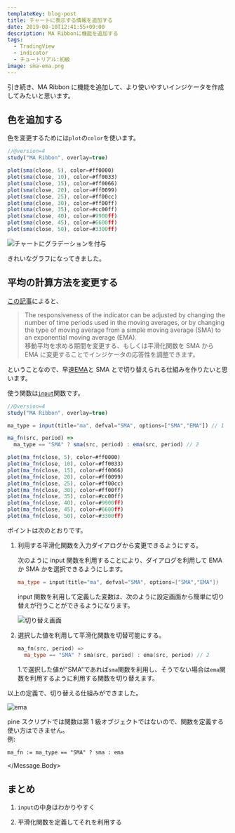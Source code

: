 ```yaml
---
templateKey: blog-post
title: チャートに表示する情報を追加する
date: 2019-08-10T12:41:55+09:00
description: MA Ribbonに機能を追加する
tags:
  - TradingView
  - indicator
  - チュートリアル:初級
image: sma-ema.png
---
```


引き続き、MA Ribbon に機能を追加して、より使いやすいインジケータを作成してみたいと思います。

<!-- toc -->

## 色を追加する

色を変更するためには`plot`の`color`を使います。

```js
//@version=4
study("MA Ribbon", overlay=true)

plot(sma(close, 5), color=#ff0000)
plot(sma(close, 10), color=#ff0033)
plot(sma(close, 15), color=#ff0066)
plot(sma(close, 20), color=#ff0099)
plot(sma(close, 25), color=#ff00cc)
plot(sma(close, 30), color=#ff00ff)
plot(sma(close, 35), color=#cc00ff)
plot(sma(close, 40), color=#9900ff)
plot(sma(close, 45), color=#6600ff)
plot(sma(close, 50), color=#3300ff)
```

![](./sma-color.png "チャートにグラデーションを付与")

きれいなグラフになってきました。

## 平均の計算方法を変更する

[この記事](https://www.investopedia.com/terms/g/guppy-multiple-moving-average.asp)によると、

> The responsiveness of the indicator can be adjusted by changing the number of time periods used in the moving averages, or by changing the type of moving average from a simple moving average (SMA) to an exponential moving average (EMA).  
> 移動平均を求める期間を変更する、もしくは平滑化関数を SMA から EMA に変更することでインジケータの応答性を調整できます。

ということなので、早速[EMA](https://www.moneypartners.co.jp/support/tech/ema.html)と SMA とで切り替えられる仕組みを作りたいと思います。

使う関数は[`input`](https://jp.tradingview.com/pine-script-reference/#fun_input)関数です。

```js
//@version=4
study("MA Ribbon", overlay=true)

ma_type = input(title="ma", defval="SMA", options=["SMA","EMA"]) // 1

ma_fn(src, period) =>
  ma_type == "SMA" ? sma(src, period) : ema(src, period) // 2

plot(ma_fn(close, 5), color=#ff0000)
plot(ma_fn(close, 10), color=#ff0033)
plot(ma_fn(close, 15), color=#ff0066)
plot(ma_fn(close, 20), color=#ff0099)
plot(ma_fn(close, 25), color=#ff00cc)
plot(ma_fn(close, 30), color=#ff00ff)
plot(ma_fn(close, 35), color=#cc00ff)
plot(ma_fn(close, 40), color=#9900ff)
plot(ma_fn(close, 45), color=#6600ff)
plot(ma_fn(close, 50), color=#3300ff)
```

ポイントは次のとおりです。

1. 利用する平滑化関数を入力ダイアログから変更できるようにする。

   次のように input 関数を利用することにより、ダイアログを利用して EMA か SMA かを選択できるようにします。

   ```cpp
   ma_type = input(title="ma", defval="SMA", options=["SMA","EMA"])
   ```

   input 関数を利用して定義した変数は、次のように設定画面から簡単に切り替えが行うことができるようになります。

   ![](./setting.png "切り替え画面")

2. 選択した値を利用して平滑化関数を切替可能にする。

   ```cpp
   ma_fn(src, period) =>
     ma_type == "SMA" ? sma(src, period) : ema(src, period) // 2
   ```

   1.で選択した値が"SMA"であれば`sma`関数を利用し、そうでない場合は`ema`関数を利用するように利用する関数を切り替えます。

以上の定義で、切り替える仕組みができました。

![](./sma-ema.png "ema")


<Message color="info">
  <Message.Body>
    pine スクリプトでは関数は第 1 級オブジェクトではないので、関数を定義する使い方はできません。<br />
    例:

    ma_fn := ma_type == "SMA" ? sma : ema

  </Message.Body>
</Message>

## まとめ

1. `input`の中身はわかりやすく

1. 平滑化関数を定義してそれを利用する
